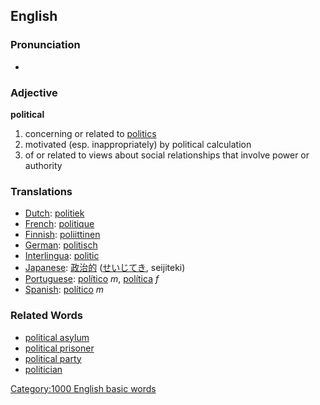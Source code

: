 ==English==

===Pronunciation===
*{{audio|en-us-political.ogg|Audio (US)}}

===Adjective===
'''political'''
#concerning or related to [[politics]]
#motivated (esp. inappropriately) by political calculation
#of or related to views about social relationships that involve power or authority

=== Translations ===
*[[Dutch]]: [[politiek]]
*[[French]]: [[politique]]
*[[Finnish]]: [[poliittinen]]
*[[German]]: [[politisch]]
*[[Interlingua]]: [[politic]]
*[[Japanese]]: [[政治的]] ([[せいじてき]], seijiteki)
*[[Portuguese]]: [[político]] ''m'', [[política]] ''f''
*[[Spanish]]:  [[político]] ''m''

===Related Words===
*[[political asylum]]
*[[political prisoner]]
*[[political party]]
*[[politician]]
[[Category:1000 English basic words]]